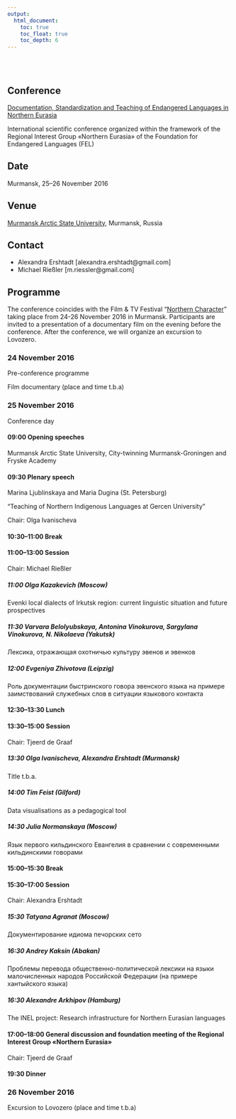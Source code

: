 ```yaml
---
output:
  html_document:
    toc: true
    toc_float: true
    toc_depth: 6
---
```


</br>
</br>

## Conference

[Documentation, Standardization and Teaching of Endangered Languages in Northern Eurasia](http://langdoc.github.io/RIGNE2016/eng.html)

International scientific conference organized within the framework of the Regional Interest Group «Northern Eurasia» of the Foundation for Endangered Languages (FEL)


## Date

Murmansk, 25–26 November 2016


## Venue

[Murmansk Arctic State University](http://www.mspu.edu.ru), Murmansk, Russia


## Contact

* Alexandra Ershtadt [alexandra.ershtadt@gmail.com]
* Michael Rießler [m.riessler@gmail.com]


## Programme

The conference coincides with the Film & TV Festival "[Northern Character](http://northchar.ru/festival_/)" taking place from 24-26 November 2016 in Murmansk. Participants are invited to a presentation of a documentary film on the evening before the conference. After the conference, we will organize an excursion to Lovozero.


### 24 November 2016

Pre-conference programme

Film documentary (place and time t.b.a)


### 25 November 2016

Conference day

#### 09:00 Opening speeches

Murmansk Arctic State University, City-twinning Murmansk-Groningen and Fryske Academy

#### 09:30 Plenary speech

Marina Ljublinskaya and Maria Dugina (St. Petersburg)

"Teaching of Northern Indigenous Languages at Gercen University"

Chair: Olga Ivanischeva

#### 10:30–11:00 Break

#### 11:00–13:00 Session

Chair: Michael Rießler

##### 11:00 Olga Kazakevich (Moscow)

Evenki local dialects of Irkutsk region: current linguistic situation and future prospectives

##### 11:30 Varvara Belolyubskaya, Antonina Vinokurova, Sargylana Vinokurova, N. Nikolaeva (Yakutsk)

Лексика, отражающая охотничью культуру эвенов и эвенков

##### 12:00 Evgeniya Zhivotova (Leipzig)

Роль документации быстринского говора эвенского языка на примере заимствований служебных слов в ситуации языкового контакта

#### 12:30–13:30 Lunch

#### 13:30–15:00 Session

Chair: Tjeerd de Graaf

##### 13:30 Olga Ivanischeva, Alexandra Ershtadt (Murmansk)

Title t.b.a.

##### 14:00 Tim Feist (Gilford)

Data visualisations as a pedagogical tool

##### 14:30 Julia Normanskaya (Moscow)

Язык первого кильдинского Евангелия  в сравнении с современными кильдинскими говорами

#### 15:00–15:30 Break

#### 15:30–17:00 Session

Chair: Alexandra Ershtadt

##### 15:30 Tatyana Agranat (Moscow)

Документирование идиома печорских сето

##### 16:30 Andrey Kaksin (Abakan)

Проблемы перевода общественно-политической лексики на языки малочисленных народов Российской Федерации (на примере хантыйского языка)

##### 16:30 Alexandre Arkhipov (Hamburg)

The INEL project: Research infrastructure for Northern Eurasian languages

#### 17:00–18:00 General discussion and foundation meeting of the Regional Interest Group «Northern Eurasia»

Chair: Tjeerd de Graaf

#### 19:30 Dinner


### 26 November 2016

Excursion to Lovozero (place and time t.b.a)
